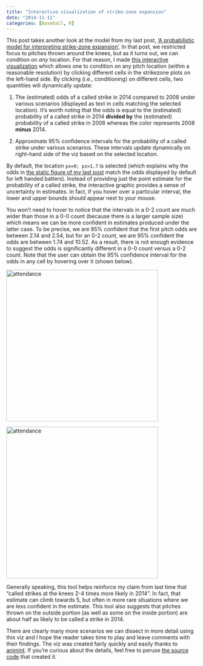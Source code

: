 ```yaml
---
title: "Interactive visualization of strike-zone expansion"
date: "2014-11-11"
categories: [Baseball, R]
---
```


This post takes another look at the model from my last post, ['A probabilistic model for interpreting strike-zone expansion'](http://baseballwithr.wordpress.com/2014/10/23/a-probabilistic-model-for-interpreting-strike-zone-expansion-7/). In that post, we restricted focus to pitches thrown around the knees, but as it turns out, we can condition on *any* location. For that reason, I made [this interactive visualization](http://cpsievert.github.io/baseballR/20141111/viz) which allows one to condition on any pitch location (within a reasonable resolution) by clicking different cells in the strikezone plots on the left-hand side. By clicking (i.e., conditioning) on different cells, two quantities will dynamically update:

1. The (estimated) odds of a called strike in 2014 compared to 2008 under various scenarios (displayed as text in cells matching the selected location). It's worth noting that the odds is equal to the (estimated) probability of a called strike in 2014 **divided by** the (estimated) probability of a called strike in 2008 whereas the color represents 2008 **minus** 2014.

2. Approximate 95% confidence intervals for the probability of a called strike under various scenarios. These intervals update dynamically on right-hand side of the viz based on the selected location.

By default, the location `px=0; pz=1.7` is selected (which explains why the odds in [the static figure of my last post](https://baseballwithr.files.wordpress.com/2014/10/probs.png) match the odds displayed by default for left handed batters). Instead of providing just the point estimate for the probability of a called strike, the interactive graphic provides a sense of uncertainty in estimates. In fact, if you hover over a particular interval, the lower and upper bounds should appear next to your mouse.

You won't need to hover to notice that the intervals in a 0-2 count are much wider than those in a 0-0 count (because there is a larger sample size) which means we can be more confident in estimates produced under the latter case. To be precise, we are 95% confident that the first pitch odds are between 2.14 and 2.54, but for an 0-2 count, we are 95% confident the odds are between 1.74 and 10.52. As a result, there is not enough evidence to suggest the odds is significantly different in a 0-0 count versus a 0-2 count. Note that the user can obtain the 95% confidence interval for the odds in any cell by hovering over it (shown below). 

<p><a href="https://baseballwithr.files.wordpress.com/2014/11/0-0.png"><img src="https://baseballwithr.files.wordpress.com/2014/11/0-0.png" alt="attendance" width="400" height="400" class="alignnone size-full wp-image-810" /></a></p>

<p><a href="https://baseballwithr.files.wordpress.com/2014/11/0-2.png"><img src="https://baseballwithr.files.wordpress.com/2014/11/0-2.png" alt="attendance" width="400" height="400" class="alignnone size-full wp-image-810" /></a></p>

Generally speaking, this tool helps reinforce my claim from last time that "called strikes at the knees 2-4 times more likely in 2014". In fact, that estimate can climb towards 5, but often in more rare situations where we are less confident in the estimate. This tool also suggests that pitches thrown on the outside portion (as well as some on the inside portion) are about half as likely to be called a strike in 2014.

There are clearly many more scenarios we can dissect in more detail using this viz and I hope the reader takes time to play and leave comments with their findings. The viz was created fairly quickly and easily thanks to [animint](https://github.com/tdhock/animint). If you're curious about the details, feel free to peruse [the source code](https://gist.github.com/cpsievert/3c0a516b33f7d89301c3) that created it.


